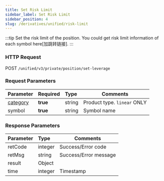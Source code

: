```yaml
---
title: Set Risk Limit
sidebar_label: Set Risk Limit
sidebar_position: 4
slug: /derivatives/unified/risk-limit
---
```

:::tip
Set the risk limit of the position. You could get risk limit information of each symbol here[加跳转链接].
:::

### HTTP Request
POST `/unified/v3/private/position/set-leverage`

### Request Parameters
| Parameter | Required | Type | Comments|
|:----- |:-------|:-----|------ |
|[category](../../enum#category) |**true** |string |Product type. `linear` ONLY |
|symbol |**true** |string |Symbol name|

### Response Parameters
| Parameter | Type | Comments|
|:----- |:-----|----- |
|retCode |integer |Success/Error code |
|retMsg |string |Success/Error message |
|result |Object | |
|time |integer |Timestamp |
